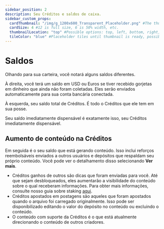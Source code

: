 ---
sidebar_position: 2
description: Seu Créditos e saldos de caixa.
sidebar_custom_props:
  cardThumbnail: "/img/g_1200x600_Transparent_Placeholder.png" #The thumbnail on the category card.
  cardSize: 4 #12 is full size, 6 is 50% width, etc.
  thumbnailLocation: "top" #Possible options: top, left, bottom, right, none
  tileColor: "blue" #Placeholder tiles until thumbnail is ready, possible options: blue, cream, darkpurple, lightpurple, mauve, orange, pink, none
---

# Saldos

Olhando para sua carteira, você notará alguns saldos diferentes.

À direita, você terá um saldo em USD ou Euros se tiver recebido gorjetas em dinheiro que ainda não foram coletadas. Eles serão enviados automaticamente para sua conta bancária conectada.

À esquerda, seu saldo total de Créditos. É todo o Créditos que ele tem em sua posse.

Seu saldo imediatamente dispensável é exatamente isso, seu Créditos imediatamente dispensável.

## Aumento de conteúdo na Créditos

Em seguida é o seu saldo que está gerando conteúdo. Isso inclui reforços reembolsáveis ​​enviados a outros usuários e depósitos que respaldam seu próprio conteúdo. Você pode ver o detalhamento disso selecionando **Ver mais**.

- Créditos ganhos de outros são dicas que foram enviadas para você. Até que sejam desbloqueados, eles aumentarão a visibilidade do conteúdo sobre o qual receberam informações. Para obter mais informações, consulte nosso guia sobre staking [aqui](/pt/category/staking).
- Créditos apostados em postagens são aqueles que foram apostados quando o arquivo foi carregado originalmente. Isso pode ser disponibilizado editando o valor do depósito no conteúdo ou excluindo o conteúdo.
- O conteúdo com suporte da Créditos é o que está atualmente direcionando o conteúdo de outros criadores.